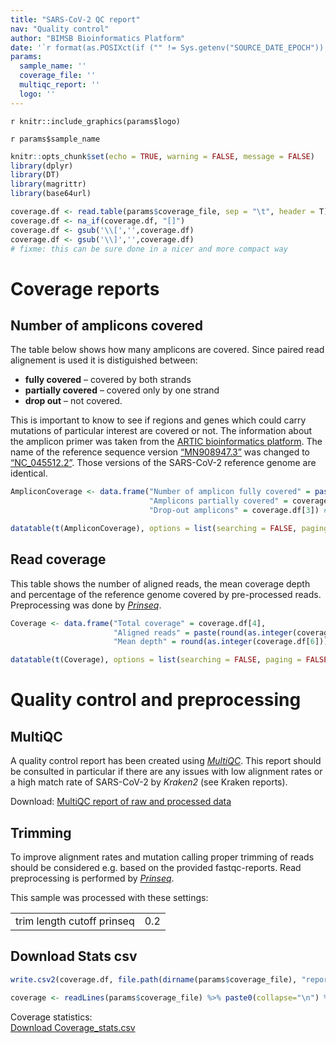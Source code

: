 ```yaml
---
title: "SARS-CoV-2 QC report"
nav: "Quality control"
author: "BIMSB Bioinformatics Platform"
date: '`r format(as.POSIXct(if ("" != Sys.getenv("SOURCE_DATE_EPOCH")) { as.numeric(Sys.getenv("SOURCE_DATE_EPOCH")) } else { Sys.time() }, origin="1970-01-01"), "%Y-%m-%d %H:%M:%S")`'
params:
  sample_name: ''
  coverage_file: ''
  multiqc_report: ''
  logo: ''
---
```


<style>
.dropdown-menu {
  max-height: 200px;
  overflow-y: scroll;}
</style>

<div id="logo" align="top">
`r knitr::include_graphics(params$logo)`
</div>


<sample>`r params$sample_name`</sample>

```r
knitr::opts_chunk$set(echo = TRUE, warning = FALSE, message = FALSE)
library(dplyr)
library(DT)
library(magrittr)
library(base64url)
```

```r
coverage.df <- read.table(params$coverage_file, sep = "\t", header = T)
coverage.df <- na_if(coverage.df, "[]")
coverage.df <- gsub('\\[','',coverage.df)
coverage.df <- gsub('\\]','',coverage.df)
# fixme: this can be sure done in a nicer and more compact way
```
# Coverage reports
## Number of amplicons covered

The table below shows how many amplicons are covered. Since paired read alignement is used it is distiguished between:

+ **fully covered** -- covered by both strands
+ **partially covered** -- covered only by one strand
+ **drop out** -- not covered.

This is important to know to see if regions and genes which could carry mutations of particular interest are covered or not. 
The information about the amplicon primer was taken from the [ARTIC bioinformatics platform](https://github.com/joshquick/artic-ncov2019/blob/master/primer_schemes/nCoV-2019/V3/nCoV-2019.bed).
The name of the reference sequence version ["MN908947.3"](https://www.ncbi.nlm.nih.gov/nuccore/MN908947) was changed 
to ["NC_045512.2"](https://www.ncbi.nlm.nih.gov/nuccore/1798174254). Those versions of the SARS-CoV-2 reference genome 
are identical.
 
```r

AmpliconCoverage <- data.frame("Number of amplicon fully covered" = paste0(coverage.df[1],' out of 98'), 
                               "Amplicons partially covered" = coverage.df[2],
                               "Drop-out amplicons" = coverage.df[3]) # maybe more clear title stating which coverage

datatable(t(AmpliconCoverage), options = list(searching = FALSE, paging = FALSE))

```

## Read coverage

This table shows the number of aligned reads, the mean coverage depth
and percentage of the reference genome covered by pre-processed reads.
Preprocessing was done by
[*Prinseq*](http://prinseq.sourceforge.net/index.html).

```r

Coverage <- data.frame("Total coverage" = coverage.df[4], 
                       "Aligned reads" = paste(round(as.integer(coverage.df[5]),1),"%"),
                       "Mean depth" = round(as.integer(coverage.df[6]))) # TODO more clear title stating which coverage

datatable(t(Coverage), options = list(searching = FALSE, paging = FALSE))

```

# Quality control and preprocessing

## MultiQC 

A quality control report has been created using [*MultiQC*](https://multiqc.info/). This report should be consulted in particular if there are
any issues with low alignment rates or a high match rate of SARS-CoV-2 by *Kraken2* (see Kraken reports). 

Download: [MultiQC report of raw and processed data](`r params$multiqc_report`)

## Trimming

To improve alignment rates and mutation calling proper trimming of reads should be considered e.g. based on the provided
fastqc-reports. Read preprocessing is performed by [*Prinseq*](http://prinseq.sourceforge.net/index.html).

This sample was processed with these settings:

|      |     |  
|:-----|:----|  
|trim length cutoff prinseq |0.2|

## Download Stats csv
```r

write.csv2(coverage.df, file.path(dirname(params$coverage_file), "report_download_coverage.csv")) # not sure about the funct of the dataframe here, but it works so I leave it for now

coverage <- readLines(params$coverage_file) %>% paste0(collapse="\n") %>% base64_urlencode()
```
Coverage statistics:  
[Download Coverage_stats.csv](`r sprintf('data:text/csv;base64,%s', coverage)`)

